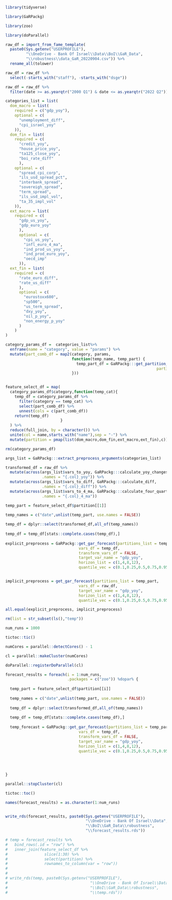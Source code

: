 
```r

library(tidyverse)

library(GaRPackg)

library(zoo)

library(doParallel)

```

```r

raw_df = import_from_fame_template(
  paste0(Sys.getenv("USERPROFILE"),
         "\\OneDrive - Bank Of Israel\\Data\\BoI\\GaR_Data",
         "\\robustness\\data_GaR_20220904.csv")) %>% 
  rename_all(tolower)

raw_df = raw_df %>% 
  select(-starts_with("staff"), -starts_with("dsge"))

raw_df = raw_df %>% 
  filter(date >= as.yearqtr("2000 Q1") & date <= as.yearqtr("2022 Q2"))

```


```r

categories_list = list(
  dom_macro = list(
    required = c("gdp_yoy"),
    optional = c(
      "unemployment_diff",
      "cpi_israel_yoy"
    )),
  dom_fin = list(
    required = c(
      "credit_yoy",
      "house_price_yoy",
      "ta125_close_yoy",
      "boi_rate_diff"
      ),
    optional = c(
      "spread_cpi_corp",
      "ils_usd_spread_pct",
      "interbank_spread",
      "sovereigh_spread",
      "term_spread",
      "ils_usd_impl_vol",
      "ta_35_impl_vol"
    )),
  ext_macro = list(
    required = c(
      "gdp_us_yoy",
      "gdp_euro_yoy"
      ), 
      optional = c(
        "cpi_us_yoy",
        "infl_euro_4_ma",
        "ind_prod_us_yoy",
        "ind_prod_euro_yoy",
        "oecd_imp"
      )),
  ext_fin = list(
    required = c(
      "rate_euro_diff",
      "rate_us_diff"
      ),
      optional = c(
        "eurostoxx600",
        "sp500",
        "us_term_spread",
        "dxy_yoy",
        "oil_p_yoy",
        "non_energy_p_yoy"
      )
    )
)

```

```r


category_params_df =  categories_list%>%
  enframe(name = "category", value = "params") %>%
  mutate(part_comb_df = map2(category, params,
                             function(temp_name, temp_part) {
                               temp_part_df = GaRPackg:::get_partition_combs(partitions_list = temp_part,
                                                                  partition_name = temp_name)
                             }))


feature_select_df = map(
  category_params_df$category,function(temp_cat){
    temp_df = category_params_df %>% 
      filter(category == temp_cat) %>% 
      select(part_comb_df) %>% 
      unnest(cols = c(part_comb_df))
    return(temp_df)
                        }
  ) %>% 
  reduce(full_join, by = character()) %>% 
  unite(col = name,starts_with("name"),sep = "-") %>% 
  mutate(partition = pmap(list(dom_macro,dom_fin,ext_macro,ext_fin),c))

rm(category_params_df)

```


```r

args_list = GaRPackg:::extract_preprocess_arguments(categories_list)

transformed_df = raw_df %>% 
  mutate(across(args_list$vars_to_yoy, GaRPackg:::calculate_yoy_changes,
                .names = "{.col}_yoy")) %>% 
  mutate(across(args_list$vars_to_diff, GaRPackg:::calculate_diff,
                .names = "{.col}_diff")) %>% 
  mutate(across(args_list$vars_to_4_ma, GaRPackg:::calculate_four_quarters_ma,
                .names = "{.col}_4_ma"))

```

```r

temp_part = feature_select_df$partition[[1]]

temp_names = c("date",unlist(temp_part, use.names = FALSE))
  
temp_df = dplyr::select(transformed_df,all_of(temp_names))
  
temp_df = temp_df[stats::complete.cases(temp_df),]
  
explicit_preprocess = GaRPackg::get_gar_forecast(partitions_list = temp_part,
                                vars_df = temp_df,
                                transform_vars_df = FALSE,
                                target_var_name = "gdp_yoy",
                                horizon_list = c(1,4,8,12),
                                quantile_vec = c(0.1,0.25,0.5,0.75,0.95))


implicit_preprocess = get_gar_forecast(partitions_list = temp_part,
                                vars_df = raw_df,
                                target_var_name = "gdp_yoy",
                                horizon_list = c(1,4,8,12),
                                quantile_vec = c(0.1,0.25,0.5,0.75,0.95))

all.equal(explicit_preprocess, implicit_preprocess)

rm(list = str_subset(ls(),"temp"))

```


```r

num_runs = 1000

tictoc::tic()

numCores = parallel::detectCores() - 1

cl = parallel::makeCluster(numCores)

doParallel::registerDoParallel(cl)

forecast_results = foreach(i = 1:num_runs,
                           .packages = c("zoo")) %dopar% {
  
  temp_part = feature_select_df$partition[[i]]
  
  temp_names = c("date",unlist(temp_part, use.names = FALSE))
  
  temp_df = dplyr::select(transformed_df,all_of(temp_names))
  
  temp_df = temp_df[stats::complete.cases(temp_df),]
  
  temp_forecast = GaRPackg::get_gar_forecast(partitions_list = temp_part,
                                vars_df = temp_df,
                                transform_vars_df = FALSE,
                                target_var_name = "gdp_yoy",
                                horizon_list = c(1,4,8,12),
                                quantile_vec = c(0.1,0.25,0.5,0.75,0.95))
  
  

  
}

parallel::stopCluster(cl)

tictoc::toc()

```


```r


names(forecast_results) = as.character(1:num_runs)


write_rds(forecast_results, paste0(Sys.getenv("USERPROFILE"),
                                   "\\OneDrive - Bank Of Israel\\Data",
                                   "\\BoI\\GaR_Data\\robustness",
                                   "\\forecast_results.rds"))

# temp = forecast_results %>% 
#   bind_rows(.id = "row") %>% 
#   inner_join(feature_select_df %>% 
#                slice(1:30) %>% 
#                select(partition) %>% 
#                rownames_to_column(var = "row"))
# 
# 
# write_rds(temp, paste0(Sys.getenv("USERPROFILE"),
#                                    "\\OneDrive - Bank Of Israel\\Data",
#                                    "\\BoI\\GaR_Data\\robustness",
#                                    "\\temp.rds"))


```

